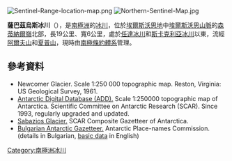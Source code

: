 [[Image:Sentinel-Range-location-map.png|thumb]]
[[Image:Northern-Sentinel-Map.jpg|thumb]]

{{coord|77|51|00|S|85|48|00|W|display=title}}

'''薩巴茲烏斯冰川'''（{{lang-en|Sabazios Glacier}}），是[[南極洲|南極洲]]的[[冰川|冰川]]，位於[[埃爾斯沃思地|埃爾斯沃思地]]中[[埃爾斯沃思山脈|埃爾斯沃思山脈]]的[[森蒂納爾嶺|森蒂納爾嶺]]北部，長19公里、寬6公里，處於[[任達冰川|任達冰川]]和[[斯卡克利亞冰川|斯卡克利亞冰川]]以東，流經[[阿爾夫山|阿爾夫山]]和[[夏普山|夏普山]]，現時由[[南極條約體系|南極條約體系]]管理。

==參考資料==
* Newcomer Glacier.  Scale 1:250 000 topographic map.  Reston, Virginia: US Geological Survey, 1961.
* [http://www.add.scar.org Antarctic Digital Database (ADD).] {{Wayback|url=http://www.add.scar.org/ |date=20170305000653 }} Scale 1:250000 topographic map of Antarctica. Scientific Committee on Antarctic Research (SCAR). Since 1993, regularly upgraded and updated.
* [http://data.aad.gov.au/aadc/gaz/scar/display_name.cfm?gaz_id=137813 Sabazios Glacier.] {{Wayback|url=http://data.aad.gov.au/aadc/gaz/scar/display_name.cfm?gaz_id=137813 |date=20140203105919 }} SCAR Composite Gazetteer of Antarctica.
* [http://apcbg.org/gazet-bg.doc Bulgarian Antarctic Gazetteer.] {{Wayback|url=http://apcbg.org/gazet-bg.doc |date=20131012104624 }} Antarctic Place-names Commission. (details in Bulgarian, [http://apcbg.org/gazet.htm basic data] {{Wayback|url=http://apcbg.org/gazet.htm |date=20160304071225 }} in English)

{{DEFAULTSORT:Sabazios Glacier}}
[[Category:南極洲冰川|Category:南極洲冰川]]


{{EllsworthLand-geo-stub}}